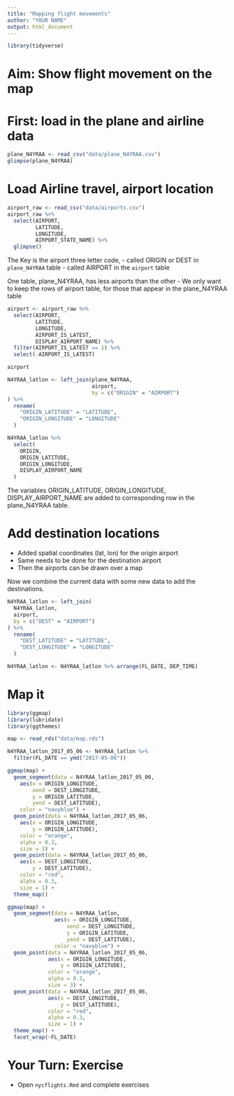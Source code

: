 ```yaml
---
title: "Mapping flight movements"
author: "YOUR NAME"
output: html_document
---
```


```r
library(tidyverse)
```

# Aim: Show flight movement on the map

# First: load in the plane and airline data

```r
plane_N4YRAA <- read_csv("data/plane_N4YRAA.csv")
glimpse(plane_N4YRAA)
```

# Load Airline travel, airport location

```r
airport_raw <- read_csv("data/airports.csv")
airport_raw %>%
  select(AIRPORT, 
         LATITUDE, 
         LONGITUDE, 
         AIRPORT_STATE_NAME) %>%
  glimpse()

```

The Key is the airport three letter code, 
    - called ORIGIN or DEST in `plane_N4YRAA` table
    - called AIRPORT in the `airport` table

One table, plane_N4YRAA, has less airports than the other
    - We only want to keep the rows of airport table, for those that appear in the plane_N4YRAA table

```r
airport <- airport_raw %>%
  select(AIRPORT, 
         LATITUDE, 
         LONGITUDE, 
         AIRPORT_IS_LATEST, 
         DISPLAY_AIRPORT_NAME) %>%
  filter(AIRPORT_IS_LATEST == 1) %>%
  select(-AIRPORT_IS_LATEST)

airport
```


```r
N4YRAA_latlon <- left_join(plane_N4YRAA,
                           airport,
                           by = c("ORIGIN" = "AIRPORT")
) %>%
  rename(
    "ORIGIN_LATITUDE" = "LATITUDE",
    "ORIGIN_LONGITUDE" = "LONGITUDE"
  )

N4YRAA_latlon %>%
  select(
    ORIGIN,
    ORIGIN_LATITUDE,
    ORIGIN_LONGITUDE,
    DISPLAY_AIRPORT_NAME
  )
```

The variables ORIGIN_LATITUDE, ORIGIN_LONGITUDE, DISPLAY_AIRPORT_NAME are added to corresponding row in the plane_N4YRAA table.


# Add destination locations

- Added spatial coordinates (lat, lon) for the origin airport
- Same needs to be done for the destination airport
- Then the airports can be drawn over a map

Now we combine the current data with some new data to add the destinations.

```r
N4YRAA_latlon <- left_join(
  N4YRAA_latlon,
  airport,
  by = c("DEST" = "AIRPORT")
) %>%
  rename(
    "DEST_LATITUDE" = "LATITUDE",
    "DEST_LONGITUDE" = "LONGITUDE"
  )

N4YRAA_latlon <- N4YRAA_latlon %>% arrange(FL_DATE, DEP_TIME)
```

# Map it


```r
library(ggmap)
library(lubridate)
library(ggthemes)

map <- read_rds("data/map.rds")

N4YRAA_latlon_2017_05_06 <- N4YRAA_latlon %>%
  filter(FL_DATE == ymd("2017-05-06"))

ggmap(map) +
  geom_segment(data = N4YRAA_latlon_2017_05_06,
    aes(x = ORIGIN_LONGITUDE,
        xend = DEST_LONGITUDE,
        y = ORIGIN_LATITUDE,
        yend = DEST_LATITUDE),
    color = "navyblue") +
  geom_point(data = N4YRAA_latlon_2017_05_06,
    aes(x = ORIGIN_LONGITUDE,
        y = ORIGIN_LATITUDE),
    color = "orange",
    alpha = 0.3,
    size = 3) +
  geom_point(data = N4YRAA_latlon_2017_05_06,
    aes(x = DEST_LONGITUDE,
        y = DEST_LATITUDE),
    color = "red",
    alpha = 0.3,
    size = 1) +
  theme_map()
```


```r
ggmap(map) +
  geom_segment(data = N4YRAA_latlon,
               aes(x = ORIGIN_LONGITUDE,
                   xend = DEST_LONGITUDE,
                   y = ORIGIN_LATITUDE,
                   yend = DEST_LATITUDE),
               color = "navyblue") +
  geom_point(data = N4YRAA_latlon_2017_05_06,
             aes(x = ORIGIN_LONGITUDE,
                 y = ORIGIN_LATITUDE),
             color = "orange",
             alpha = 0.3,
             size = 3) +
  geom_point(data = N4YRAA_latlon_2017_05_06,
             aes(x = DEST_LONGITUDE,
                 y = DEST_LATITUDE),
             color = "red",
             alpha = 0.3,
             size = 1) +
  theme_map() + 
  facet_wrap(~FL_DATE)
```

# Your Turn: Exercise

- Open `nycflights.Rmd` and complete exercises
